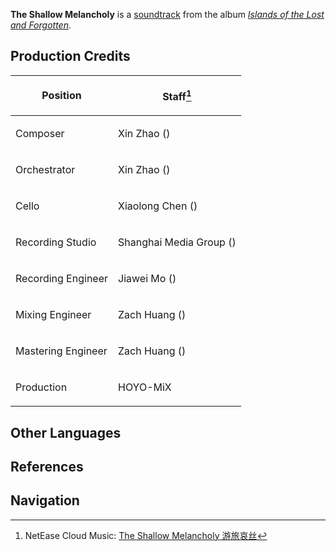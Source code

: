 {{Soundtrack Infobox
|title          =
|image          = Islands of the Lost and Forgotten.png
|album          = Islands of the Lost and Forgotten
|disc           = 2
|number         = 35
|featured       =
|featured2      =
|featured3      =
|featured_disc  =
|featured_disc2 =
|featured_disc3 =
|youtube_id     = J1KM0KUvJPs
|youtube_time   = 1
|spotify_id     = 1mL7CJod69nZWZpAy56afc
|played_in      = Enkanomiya
|during         = [[Enkanomiya]] (Whitenight)
|domain         =
|previous       = The Glooming Light
|next           = Drops of Time
}}
'''The Shallow Melancholy''' is a [[soundtrack]] from the album ''[[Islands of the Lost and Forgotten]]''.

==Production Credits==
{| class="wikitable" style="text-align:left; height:0.5em"
! Position
! Staff<ref>NetEase Cloud Music: [https://music.163.com/#/song?id=1937114362 The Shallow Melancholy 游旅哀丝]</ref>
|-
! Composer
| Xin Zhao ({{zh|赵鑫}})
|-
! Orchestrator
| Xin Zhao ({{zh|赵鑫}})
|-
! Cello
| Xiaolong Chen ({{zh|陈小龙}})
|-
! Recording Studio
| Shanghai Media Group ({{zh|上海广播大厦}})
|-
! Recording Engineer
| Jiawei Mo ({{zh|莫家伟}})
|-
! Mixing Engineer
| Zach Huang ({{zh|黄巍}})
|-
! Mastering Engineer
| Zach Huang ({{zh|黄巍}})
|-
! Production
| HOYO-MiX
|}
<!--
==Videos==
<gallery>
</gallery>

==Trivia==
-->
==Other Languages==
{{Other Languages
|en      = The Shallow Melancholy
|zhs     = 游旅哀丝
|zhs_rm  = Yóu Lǚ Āi Sī
|zhs_tl  =
|ja      = 旅の哀しき音
|ja_rm   = Tabi no Kanashiki Oto
|ja_tl   = 
|tr      = 
|it      = 
}}

==References==
{{Reflist}}

==Navigation==
{{Soundtrack Navbox|Islands of the Lost and Forgotten}}